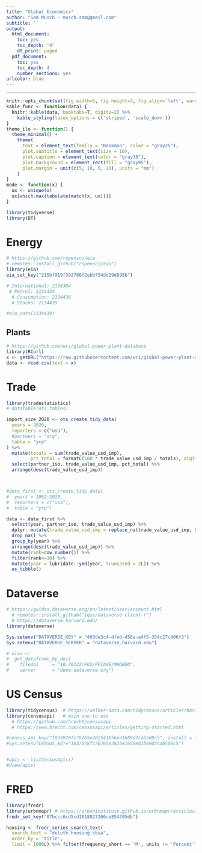 ```yaml
---
title: "Global Economics"
author: "Sam Musch - musch.sam@gmail.com"
subtitle: ''
output:
  html_document:
    toc: yes
    toc_depth: '4'
    df_print: paged
  pdf_document:
    toc: yes
    toc_depth: 4
    number_sections: yes
urlcolor: blue
---
```


---

```r
knitr::opts_chunk$set(fig.width=5, fig.height=3, fig.align='left', warning=F, message=F)
kable_func <- function(data) {
  knitr::kable(data, booktabs=T, digits=2) %>%
    kable_styling(latex_options = c('striped', 'scale_down'))
}
theme_ilo <- function() {
  theme_minimal() +
    theme(
      text = element_text(family = "Bookman", color = "gray25"),
      plot.subtitle = element_text(size = 10),
      plot.caption = element_text(color = "gray30"),
      plot.background = element_rect(fill = "gray95"),
      plot.margin = unit(c(5, 10, 5, 10), units = "mm")
    )
}
mode <- function(x) {
  ux <- unique(x)
  ux[which.max(tabulate(match(x, ux)))]
}
```


```r
library(tidyverse)
library(DT)
```



# Energy

```r
# https://github.com/ropensci/eia
# remotes::install_github("ropensci/eia")
library(eia)
eia_set_key("215bf919f392786f2ebb754dd29d895b")

# International: 2134384
 # Petrol: 2134434
  # Consumption: 2134436
  # Stocks: 2134439

#eia_cats(2134439)

```


## Plants

```r
# https://github.com/wri/global-power-plant-database
library(RCurl)
x <- getURL("https://raw.githubusercontent.com/wri/global-power-plant-database/master/output_database/global_power_plant_database.csv")
data <- read.csv(text = x)

```



# Trade

```r
library(tradestatistics)
# datatable(ots_tables)

import_size_2020 <- ots_create_tidy_data(
  years = 2020,
  reporters = c("usa"),
  #partners = "arg",
  table = "yrp"
) %>% 
  mutate(totals = sum(trade_value_usd_imp),
         pct_total = formatC(100 * trade_value_usd_imp / totals), digits=2) %>%
  select(partner_iso, trade_value_usd_imp, pct_total) %>%
  arrange(desc(trade_value_usd_imp)) 



#data_first <- ots_create_tidy_data(
#  years = 1962:2020,
#  reporters = c("usa"),
#  table = "yrp")


```


```r
data <- data_first %>% 
  select(year, partner_iso, trade_value_usd_imp) %>%
  dplyr::mutate(trade_value_usd_imp = replace_na(trade_value_usd_imp, 0)) %>%
  drop_na() %>%
  group_by(year) %>%
  arrange(desc(trade_value_usd_imp)) %>%
  mutate(rank=row_number()) %>%
  filter(rank<=10) %>% 
  mutate(year = lubridate::ymd(year, truncated = 2L)) %>%
  as_tibble()
```


# Dataverse

```r
# https://guides.dataverse.org/en/latest/user/account.html
  # remotes::install_github("iqss/dataverse-client-r")
  # https://dataverse.harvard.edu/
library(dataverse)

Sys.setenv("DATAVERSE_KEY" = "493de3c4-dfed-458a-a4f5-334c27c406f3")
Sys.setenv("DATAVERSE_SERVER" = "dataverse.harvard.edu")

# nlsw <-
#  get_dataframe_by_doi(
#    filedoi     = "10.70122/FK2/PPIAXE/MHDB0O",
#    server      = "demo.dataverse.org")

```


# US Census

```r
library(tidycensus)  # https://walker-data.com/tidycensus/articles/basic-usage.html
library(censusapi)   # main one to use
  # https://github.com/hrecht/censusapi
  # https://www.hrecht.com/censusapi/articles/getting-started.html

#census_api_key("1037078fc76765e282541656ed1b89d7cab500c5", install = TRUE)
#Sys.setenv(CENSUS_KEY="1037078fc76765e282541656ed1b89d7cab500c5")


#apis <- listCensusApis()
#View(apis)
```


# FRED

```r
library(fredr)
library(urbnmapr) # https://urbaninstitute.github.io/urbnmapr/articles/introducing-urbnmapr.html
fredr_set_key("07bccc6cd5cd1018027266ce854705db")

housing <- fredr_series_search_text(
  search_text = "duluth housing cbsa",
  order_by = 'title',
  limit = 1000L) %>% filter(frequency_short == 'M', units != 'Percent')
```





